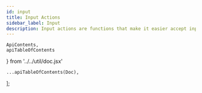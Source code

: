 ```yaml
---
id: input
title: Input Actions
sidebar_label: Input
description: Input actions are functions that make it easier accept input from the user.
---
```


    ApiContents,
    apiTableOfContents
} from '../../util/doc.jsx'

    ...apiTableOfContents(Doc),
];

<ApiContents doc={Doc} />